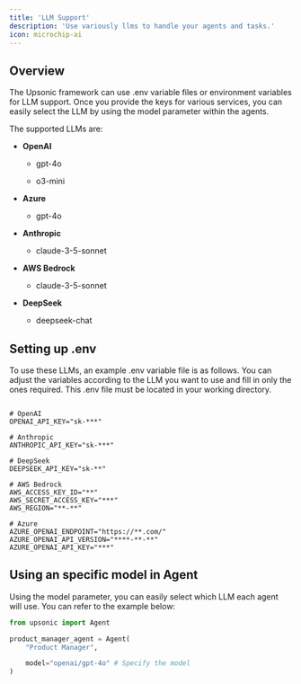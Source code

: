 ```yaml
---
title: 'LLM Support'
description: 'Use variously llms to handle your agents and tasks.'
icon: microchip-ai
---
```


## Overview

The Upsonic framework can use .env variable files or environment variables for LLM support. Once you provide the keys for various services, you can easily select the LLM by using the model parameter within the agents.

The supported LLMs are:

* **OpenAI**

  * gpt-4o

  * o3-mini

* **Azure**

  * gpt-4o

* **Anthropic**

  * claude-3-5-sonnet

* **AWS Bedrock**

  * claude-3-5-sonnet

* **DeepSeek**

  * deepseek-chat

## Setting up .env

To use these LLMs, an example .env variable file is as follows. You can adjust the variables according to the LLM you want to use and fill in only the ones required. This .env file must be located in your working directory.

```

# OpenAI
OPENAI_API_KEY="sk-***"

# Anthropic
ANTHROPIC_API_KEY="sk-***"

# DeepSeek
DEEPSEEK_API_KEY="sk-**"

# AWS Bedrock
AWS_ACCESS_KEY_ID="**"
AWS_SECRET_ACCESS_KEY="***"
AWS_REGION="**-**"

# Azure
AZURE_OPENAI_ENDPOINT="https://**.com/"
AZURE_OPENAI_API_VERSION="****-**-**"
AZURE_OPENAI_API_KEY="***"

```

## Using an specific model in Agent

Using the model parameter, you can easily select which LLM each agent will use. You can refer to the example below:

```python
from upsonic import Agent

product_manager_agent = Agent(
    "Product Manager",

    model="openai/gpt-4o" # Specify the model
)

```